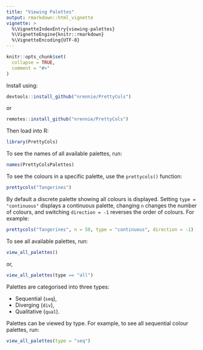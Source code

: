```yaml
---
title: "Viewing Palettes"
output: rmarkdown::html_vignette
vignette: >
  %\VignetteIndexEntry{viewing-palettes}
  %\VignetteEngine{knitr::rmarkdown}
  %\VignetteEncoding{UTF-8}
---
```


```r
knitr::opts_chunk$set(
  collapse = TRUE,
  comment = "#>"
)
```


Install using:
``` r
devtools::install_github("nrennie/PrettyCols")
```
or
``` r
remotes::install_github("nrennie/PrettyCols")
```

Then load into R:
```r
library(PrettyCols)
```

To see the names of all available palettes, run:
```r
names(PrettyColsPalettes)
```

To see the colours in a specific palette, use the `prettycols()` function:
```r
prettycols("Tangerines")
```

By default a discrete palette showing all colours is displayed. Setting `type = "continuous"` displays a continuous palette, changing `n` changes the number of colours, and switching `direction = -1` reverses the order of colours. For example:
```r
prettycols("Tangerines", n = 50, type = "continuous", direction = -1)
```

To see all available palettes, run:
```r
view_all_palettes()
```

or, 

```r
view_all_palettes(type == "all")
```

Palettes are categorised into three types: 

* Sequential (`seq`), 
* Diverging (`div`), 
* Qualitative (`qual`).

Palettes can be viewed by type. For example, to see all sequential colour palettes, run:

```r
view_all_palettes(type = "seq")
```

